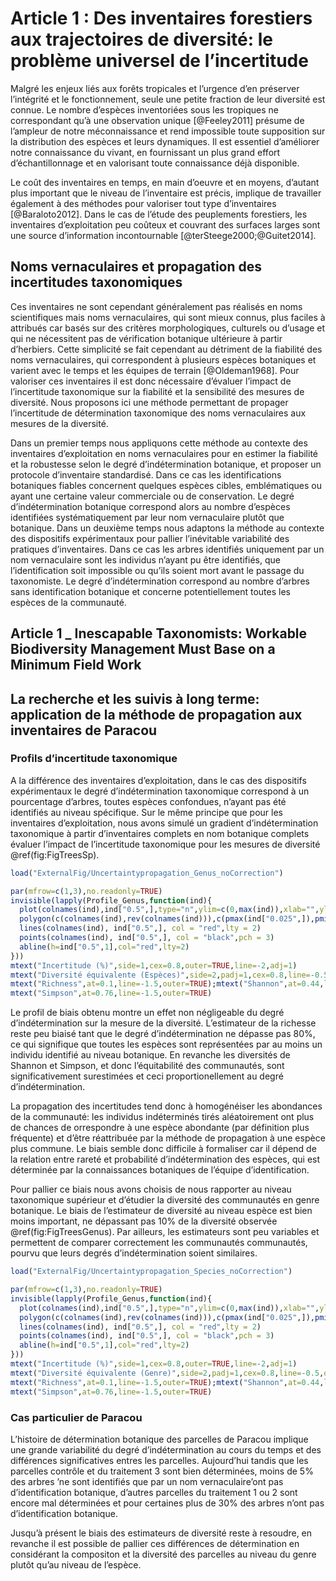 # Article 1 : Des inventaires forestiers aux trajectoires de diversité: le problème universel de l'incertitude

Malgré les enjeux liés aux forêts tropicales et l'urgence d'en préserver l'intégrité et le fonctionnement, seule une petite fraction de leur diversité est connue.
Le nombre d'espèces inventoriées sous les tropiques ne correspondant qu'à une observation unique [@Feeley2011] présume de l'ampleur de notre méconnaissance et rend impossible toute supposition sur la distribution des espèces et leurs dynamiques.
Il est essentiel d'améliorer notre connaissance du vivant, en fournissant un plus grand effort d'échantillonnage et en valorisant toute connaissance déjà disponible.

Le coût des inventaires en temps, en main d'oeuvre et en moyens, d'autant plus important que le niveau de l'inventaire est précis, implique de travailler également à des méthodes pour valoriser tout type d'inventaires [@Baraloto2012].
Dans le cas de l'étude des peuplements forestiers, les inventaires d'exploitation peu coûteux et couvrant des surfaces larges sont une source d'information incontournable [@terSteege2000;@Guitet2014].

## Noms vernaculaires et propagation des incertitudes taxonomiques

Ces inventaires ne sont cependant généralement pas réalisés en noms scientifiques mais noms vernaculaires, qui sont mieux connus, plus faciles à attribués car basés sur des critères morphologiques, culturels ou d'usage et qui ne nécessitent pas de vérification botanique ultérieure à partir d'herbiers.
Cette simplicité se fait cependant au détriment de la fiabilité des noms vernaculaires, qui correspondent à plusieurs espèces botaniques et varient avec le temps et les équipes de terrain [@Oldeman1968].
Pour valoriser ces inventaires il est donc nécessaire d'évaluer l'impact de l'incertitude taxonomique sur la fiabilité et la sensibilité des mesures de diversité.
Nous proposons ici une méthode permettant de propager l'incertitude de détermination taxonomique des noms vernaculaires aux mesures de la diversité.

Dans un premier temps nous appliquons cette méthode au contexte des inventaires d'exploitation en noms vernaculaires pour en estimer la fiabilité et la robustesse selon le degré d'indétermination botanique, et proposer un protocole d'inventaire standardisé.
Dans ce cas les identifications botaniques fiables concernent quelques espèces cibles, emblématiques ou ayant une certaine valeur commerciale ou de conservation.
Le degré d'indétermination botanique correspond alors au nombre d'espèces identifiées systématiquement par leur nom vernaculaire plutôt que botanique.
Dans un deuxième temps nous adaptons la méthode au contexte des dispositifs expérimentaux pour pallier l'inévitable variabilité des pratiques d'inventaires.
Dans ce cas les arbres identifiés uniquement par un nom vernaculaire sont les individus n'ayant pu être identifiés, que l'identification soit impossible ou qu'ils soient mort avant le passage du taxonomiste.
Le degré d'indétermination correspond au nombre d'arbres sans identification botanique et concerne potentiellement toutes les espèces de la communauté. 

## Article 1 _ Inescapable Taxonomists: Workable Biodiversity Management Must Base on a Minimum Field Work


## La recherche et les suivis à long terme: application de la méthode de propagation aux inventaires de Paracou

### Profils d'incertitude taxonomique

A la différence des inventaires d'exploitation, dans le cas des dispositifs expérimentaux le degré d'indétermination taxonomique correspond à un pourcentage d'arbres, toutes espèces confondues, n'ayant pas été identifiés au niveau spécifique. 
Sur le même principe que pour les inventaires d'exploitation, nous avons simulé un gradient d'indétermination taxonomique à partir d'inventaires complets en nom botanique complets évaluer l'impact de l'incertitude taxonomique pour les mesures de diversité \@ref(fig:FigTreesSp).

```r
load("ExternalFig/Uncertaintypropagation_Genus_noCorrection")

par(mfrow=c(1,3),no.readonly=TRUE)
invisible(lapply(Profile_Genus,function(ind){
  plot(colnames(ind),ind["0.5",],type="n",ylim=c(0,max(ind)),xlab="",ylab="")
  polygon(c(colnames(ind),rev(colnames(ind))),c(pmax(ind["0.025",]),pmin(rev(ind["0.975",]))),col="gray75")
  lines(colnames(ind), ind["0.5",], col = "red",lty = 2)
  points(colnames(ind), ind["0.5",], col = "black",pch = 3)
  abline(h=ind["0.5",1],col="red",lty=2)
}))
mtext("Incertitude (%)",side=1,cex=0.8,outer=TRUE,line=-2,adj=1)
mtext("Diversité équivalente (Espèces)",side=2,padj=1,cex=0.8,line=-0.5,outer=TRUE)
mtext("Richness",at=0.1,line=-1.5,outer=TRUE);mtext("Shannon",at=0.44,line=-1.5,outer=TRUE)
mtext("Simpson",at=0.76,line=-1.5,outer=TRUE)

```

Le profil de biais obtenu montre un effet non négligeable du degré d'indétermination sur la mesure de la diversité.
L'estimateur de la richesse reste peu biaisé tant que le degré d'indétermination ne dépasse pas 80%, ce qui signifique que toutes les espèces sont représentées par au moins un individu identifié au niveau botanique.
En revanche les diversités de Shannon et Simpson, et donc l'équitabilité des communautés, sont significativement surestimées et ceci proportionellement au degré d'indétermination.

La propagation des incertitudes tend donc à homogénéiser les abondances de la communauté: les individus indéterminés tirés aléatoirement ont plus de chances de orrespondre à une espèce abondante (par définition plus fréquente) et d'être réattribuée par la méthode de propagation à une espèce plus commune.
Le biais semble donc difficile à formaliser car il dépend de la relation entre rareté et probabilité d'indétermination des espèces, qui est déterminée par la connaissances botaniques de l'équipe d'identification.

Pour pallier ce biais nous avons choisis de nous rapporter au niveau taxonomique supérieur et d'étudier la diversité des communautés en genre botanique.
Le biais de l'estimateur de diversité au niveau espèce est bien moins important, ne dépassant pas 10% de la diversité observée \@ref(fig:FigTreesGenus).
Par ailleurs, les estimateurs sont peu variables et permettent de comparer correctement les communautés communautés, pourvu que leurs degrés d'indétermination soient similaires.

```r
load("ExternalFig/Uncertaintypropagation_Species_noCorrection")

par(mfrow=c(1,3),no.readonly=TRUE)
invisible(lapply(Profile_Genus,function(ind){
  plot(colnames(ind),ind["0.5",],type="n",ylim=c(0,max(ind)),xlab="",ylab="")
  polygon(c(colnames(ind),rev(colnames(ind))),c(pmax(ind["0.025",]),pmin(rev(ind["0.975",]))),col="gray75")
  lines(colnames(ind), ind["0.5",], col = "red",lty = 2)
  points(colnames(ind), ind["0.5",], col = "black",pch = 3)
  abline(h=ind["0.5",1],col="red",lty=2)
}))
mtext("Incertitude (%)",side=1,cex=0.8,outer=TRUE,line=-2,adj=1)
mtext("Diversité équivalente (Genre)",side=2,padj=1,cex=0.8,line=-0.5,outer=TRUE)
mtext("Richness",at=0.1,line=-1.5,outer=TRUE);mtext("Shannon",at=0.44,line=-1.5,outer=TRUE)
mtext("Simpson",at=0.76,line=-1.5,outer=TRUE)

```


### Cas particulier de Paracou

L'histoire de détermination botanique des parcelles de Paracou implique une grande variabilité du degré d'indétermination au cours du temps et des différences significatives entres les parcelles.
Aujourd'hui tandis que les parcelles contrôle et du traitement 3 sont bien déterminées, moins de 5% des arbres 'ne sont identifiés que par un nom vernaculaire'ont pas d'identification botanique, d'autres parcelles du traitement 1 ou 2 sont encore mal déterminées et pour certaines plus de 30% des arbres n'ont pas d'identification botanique.

Jusqu'à présent le biais des estimateurs de diversité reste à resoudre, en revanche il est possible de pallier ces différences de détermination en considérant la compositon et la diversité des parcelles au niveau du genre plutôt qu'au niveau de l'espèce.

